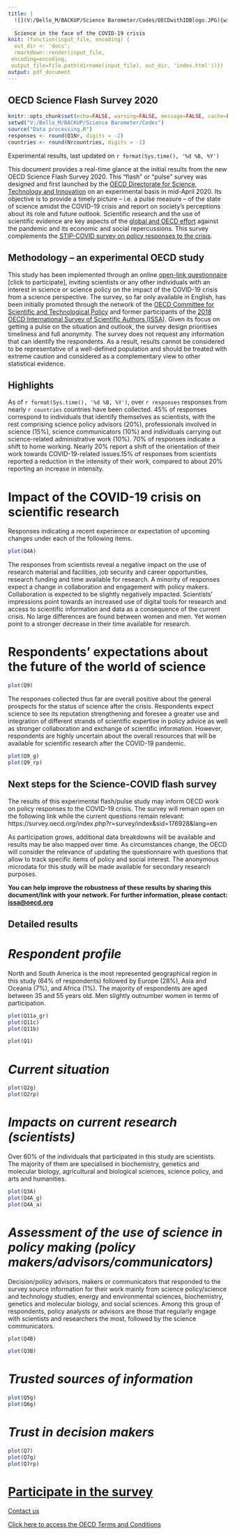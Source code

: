 ```yaml
---
title: |
  ![](V:/Bello_M/BACKUP/Science Barometer/Codes/OECDwithIDBlogo.JPG){width=8in}  
  
  Science in the face of the COVID-19 crisis
knit: (function(input_file, encoding) {
  out_dir <- 'docs';
  rmarkdown::render(input_file,
 encoding=encoding,
 output_file=file.path(dirname(input_file), out_dir, 'index.html'))})
output: pdf_document
---
```


## OECD Science Flash Survey 2020

```r
knitr::opts_chunk$set(echo=FALSE, warning=FALSE, message=FALSE, cache=FALSE)
setwd("V:/Bello_M/BACKUP/Science Barometer/Codes")
source("Data processing.R")
responses <- round(Q1Nr, digits = -2)
countries <- round(Nrcountries, digits = -1)

```

Experimental results, last updated on `r format(Sys.time(), '%d %B, %Y')`


This document provides a real-time glance at the initial results from the new OECD Science Flash Survey 2020. This “flash” or  “pulse” survey was designed and first launched by the  <a href="https://www.oecd.org/sti/">OECD Directorate for Science, Technology and Innovation</a> on an experimental basis in mid-April 2020. Its objective is to provide a timely picture – i.e. a pulse measure – of the state of science amidst the COVID-19 crisis and report on society's perceptions about its role and future outlook. Scientific research and the use of scientific evidence are key aspects of the <a href="http://www.oecd.org/coronavirus/en/">global and OECD effort</a> against the pandemic and its economic and social repercussions. This survey complements the <a href="https://stip.oecd.org/Covid.html">STIP-COVID survey on policy responses to the crisis</a>. 

## **Methodology – an experimental OECD study** 

This study has been implemented through an online <a href="https://survey.oecd.org/index.php?r=survey/index&sid=176928&lang=en">open-link questionnaire</a> [click to participate],  inviting scientists or any other individuals with an interest in science or science policy on the impact of the COVID-19 crisis from a science perspective. The survey, so far only available in English, has been initially promoted through the network of the <a href="https://community.oecd.org/community/cstp/">OECD Committee for Scientific and Technological Policy</a> and former participants of the <a href="http://oe.cd/issa">2018 OECD International Survey of Scientific Authors (ISSA)</a>. 
Given its focus on getting a pulse on the situation and outlook, the survey design prioritises timeliness and full anonymity. The survey does not request any information that can identify the respondents. As a result, results cannot be considered to be representative of a well-defined population and should be treated with extreme caution and considered as a complementary view to other statistical evidence. 

## **Highlights**

As of `r format(Sys.time(), '%d %B, %Y')`, over `r responses` responses from nearly `r countries` countries have been collected. 45% of responses correspond to individuals that identify themselves as scientists, with the rest comprising science policy advisors (20%), professionals involved in science (15%),  science communicators (10%) and individuals carrying out science-related administrative work (10%). 70% of responses indicate a shift to home working. Nearly 20% report a shift of the orientation of their work towards COVID-19-related issues.15% of responses from scientists reported a reduction in the intensity of their work, compared to about 20% reporting an increase in intensity. 

# **Impact of the COVID-19 crisis on scientific research**

Responses indicating a recent experience or expectation of upcoming changes under each of the following items.

```r
plot(Q4A)
```

The responses from scientists reveal a negative impact on the use of research material and facilities, job security and career opportunities, research funding and time available for research. A minority of responses expect a change in  collaboration and engagement with policy makers. Collaboration is expected to be slightly negatively impacted. Scientists’ impressions point towards an  increased use of digital tools for research and access to scientific information and data as a consequence of the current crisis. No large differences are found between women and men. Yet women point to a stronger decrease in their time available for research.

# **Respondents’ expectations about the future of the world of science**

```r
plot(Q9)
```

The responses collected thus far are overall positive about the general prospects for the status of science after the crisis. Respondents expect science to see its reputation strengthening and foresee a greater use and integration of different strands of scientific expertise in policy advice as well as stronger collaboration and exchange of scientific information. However, respondents are highly uncertain about the overall resources that will be available for scientific research after the COVID-19 pandemic. 

```r
plot(Q9_g)
plot(Q9_rp)
```

## **Next steps for the Science-COVID flash survey**

The results of this experimental flash/pulse study may inform OECD work on policy responses to the COVID-19 crisis. The survey will remain open on the following link while the current questions remain relevant: https://survey.oecd.org/index.php?r=survey/index&sid=176928&lang=en

As participation grows, additional data breakdowns will be available and results may be also mapped over time. As circumstances change, the OECD will consider the relevance of updating the questionnaire with questions that allow to track specific items of policy and social interest. The anonymous microdata for this study will be made available for secondary research purposes. 

**You can help improve the robustness of these results by sharing this document/link with your network. 
For further information, please contact: <a href="mailto:issa@oecd.org?subject=Hyperlinks">issa@oecd.org</a>  **

## **Detailed results** 

# *Respondent profile*

North and South America is the most represented geographical region in this study (64% of respondents) followed by Europe (28%), Asia and Oceania (7%), and Africa (1%). The majority of respondents are aged between 35 and 55 years old. Men slightly outnumber women in terms of participation.

```r
plot(Q11a_gr)
plot(Q11c)
plot(Q11b)
```
```r
plot(Q1)
```

# *Current situation*

```r
plot(Q2g)
plot(Q2rp)
```

# *Impacts on current research (scientists)*

Over 60% of the individuals that participated in this study are scientists. The majority of them are specialised in biochemistry, genetics and molecular biology, agricultural and biological sciences, science policy, and arts and humanities.

```r
plot(Q3A)
plot(Q4A_g)
plot(Q4A_a)
```

# *Assessment of the use of science in policy making (policy makers/advisors/communicators)*

Decision/policy advisors, makers or communicators that responded to the survey source information for their work mainly from science policy/science and technology studies, energy and environmental sciences, biochemistry, genetics and molecular biology, and social sciences. Among this group of respondents, policy analysts or advisors are those that regularly engage with scientists and researchers the most, followed by the science communicators.


```r
plot(Q4B)
```
```r
plot(Q3B)
```

# *Trusted sources of information*

```r
plot(Q5g)
plot(Q6g)
```

# *Trust in decision makers*

```r
plot(Q7)
plot(Q7g)
plot(Q7rp)
```


# <a href="https://survey.oecd.org/index.php?r=survey/index&sid=176928&lang=en">Participate in the survey</a>


<a href="mailto:issa@oecd.org?subject=Hyperlinks">Contact us</a>

<a href="http://www.oecd.org/termsandconditions/">Click here to access the OECD Terms and Conditions</a>